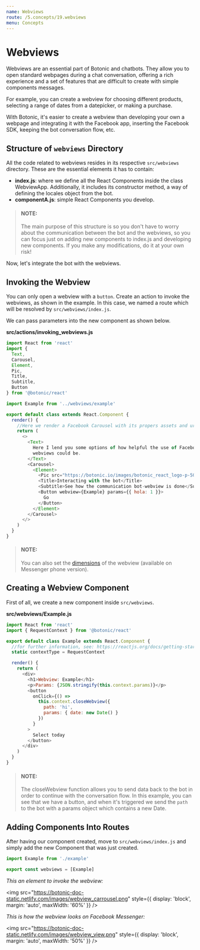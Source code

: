 ```yaml
---
name: Webviews
route: /5.concepts/19.webviews
menu: Concepts
---
```



# Webviews

Webviews are an essential part of Botonic and chatbots. They allow you to open standard webpages during a chat conversation, offering a rich experience and a set of features that are difficult to create with simple components messages.

For example, you can create a webview for choosing different products, selecting a range of dates from a datepicker, or making a purchase.

With Botonic, it's easier to create a webview than developing your own a webpage and integrating it with the Facebook app, inserting the Facebook SDK, keeping the bot conversation flow, etc.

## Structure of `webviews` Directory

All the code related to webviews resides in its respective `src/webviews` directory. These are the essential elements it has to contain:

- **index.js**:  where we define all the React Components inside the class WebviewApp. Additionally, it includes its constructor method, a way of defining the locales object from the bot.
- **componentA.js**: simple React Components you develop.

> #### NOTE:
>
> The main purpose of this structure is so you don't have to worry about the communication between the bot and the webviews, so you can focus just on adding new components to index.js and developing new components. If you make any modifications, do it at your own risk!


Now, let's integrate the bot with the webviews.

## Invoking the Webview

You can only open a webview with a `button`. Create an action to invoke the webviews, as shown in the example. In this case, we named a route which will be resolved by `src/webviews/index.js`.

We can pass parameters into the new component as shown below.

**src/actions/invoking_webviews.js**

```javascript
import React from 'react'
import {
  Text,
  Carousel,
  Element,
  Pic,
  Title,
  Subtitle,
  Button
} from '@botonic/react'

import Example from '../webviews/example'

export default class extends React.Component {
  render() {
    //Here we render a Facebook Carousel with its propers assets and url routes for the webview
    return (
      <>
        <Text>
          Here I lend you some options of how helpful the use of Facebook
          webviews could be.
        </Text>
        <Carousel>
          <Element>
            <Pic src="https://botonic.io/images/botonic_react_logo-p-500.png" />
            <Title>Interacting with the bot</Title>
            <Subtitle>See how the communication bot-webview is done</Subtitle>
            <Button webview={Example} params={{ hola: 1 }}>
              Go
            </Button>
          </Element>
        </Carousel>
      </>
    )
  }
}
```

> #### NOTE:
>
> You can also set the [dimensions](https://developers.facebook.com/docs/messenger-platform/webview/#height) of the webview (available on Messenger phone version).

## Creating a Webview Component

First of all, we create a new component inside `src/webviews`.

**src/webviews/Example.js**

```javascript
import React from 'react'
import { RequestContext } from '@botonic/react'

export default class Example extends React.Component {
  //for further information, see: https://reactjs.org/docs/getting-started.html
  static contextType = RequestContext

  render() {
    return (
      <div>
        <h1>Webview: Example</h1>
        <p>Params: {JSON.stringify(this.context.params)}</p>
        <button
          onClick={() =>
            this.context.closeWebview({
              path: 'hi',
              params: { date: new Date() }
            })
          }
        >
          Select today
        </button>
      </div>
    )
  }
}
```

> #### NOTE:
>
> The closeWebview function allows you to send data back to the bot in order to continue with the conversation flow.
> In this example, you can see that we have a button, and when it's triggered we send the `path` to the bot with a params object which contains a new Date.

## Adding Components Into Routes

After having our component created, move to `src/webviews/index.js` and simply add the new Component that was just created.

```javascript
import Example from './example'

export const webviews = [Example]
```

_This an element to invoke the webview:_

<img
  src="https://botonic-doc-static.netlify.com/images/webview_carrousel.png"
  style={{ display: 'block', margin: 'auto', maxWidth: '60%' }}
/>

_This is how the webview looks on Facebook Messenger:_

<img
  src="https://botonic-doc-static.netlify.com/images/webview_view.png"
  style={{ display: 'block', margin: 'auto', maxWidth: '50%' }}
/>  

<div style={{display:"flex", justifyContent:"space-between"}}>
  <PrevButton title="NLU" href="/main-concepts/nlu" />
  <NextButton title="Human Handoff" href="/main-concepts/human-handoff" />
</div>